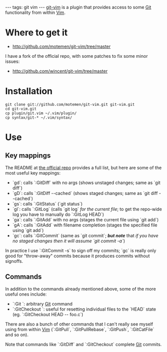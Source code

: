---
tags: git vim
---
[[git-vim]] is a plugin that provides access to some [[Git]] functionality from within [[Vim]].

= Where to get it =

* http://github.com/motemen/git-vim/tree/master

I have a fork of the official repo, with some patches to fix some minor issues:

* http://github.com/wincent/git-vim/tree/master

= Installation =

<pre>git clone git://github.com/motemen/git-vim.git git-vim.git
cd git-vim.git
cp plugin/git.vim ~/.vim/plugin/
cp syntax/git-* ~/.vim/syntax/</pre>

= Use =

== Key mappings ==

The README at [http://github.com/motemen/git-vim/tree/master the official repo] provides a full list, but here are some of the most useful key mappings:

* `<leader>gd`: calls `:GitDiff` with no args (shows unstaged changes; same as `git diff`)
* `<leader>gD`: calls `:GitDiff --cached` (shows staged changes; same as `git diff --cached`)
* `<leader>gs`: calls `:GitStatus` (`git status`)
* `<leader>gl`: calls `:GitLog` (calls `git log` ''for the current file''; to get the repo-wide log you have to manually do `:GitLog HEAD`)
* `<leader>ga`: calls `:GitAdd` with no args (stages the current file using `git add`)
* `<leader>gA`: calls `:GitAdd` with filename completion (stages the specified file using `git add`)
* `<leader>gc`: calls `:GitCommit` (same as `git commit`; '''''but note''''' that ''if you have no staged changes then it will assume `git commit -a`'')

In practice I use `:GitCommit -s` to sign off my commits; `<leader>gc` is really only good for "throw-away" commits because it produces commits without signoffs.

== Commands ==

In addition to the commands already mentioned above, some of the more useful ones include:

* `:Git <args>`: arbitrary [[Git]] command
* `:GitCheckout <args>`: useful for resetting individual files to the `HEAD` state (eg. `:GitCheckout HEAD -- foo.c`)

There are also a bunch of other commands that I can't really see myself using from within [[Vim]] (`:GitPull`, `:GitPullRebase`, `:GitPush`, `:GitCatFile` and so on).

Note that commands like `:GitDiff` and `:GitCheckout` complete [[Git]] commits.
